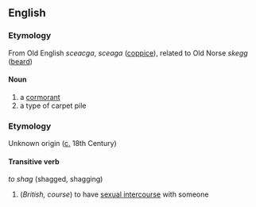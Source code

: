 ==English==

===Etymology===
From Old English ''sceacga'', ''sceaga'' ([[coppice]]), related to Old Norse ''skegg'' ([[beard]])

====Noun====
#a [[cormorant]]
#a type of carpet pile

===Etymology===
Unknown origin ([[circa|c.]] 18th Century)

====Transitive verb====
''to shag'' (shagged, shagging)
#(''British, course'') to have [[sexual intercourse]] with someone